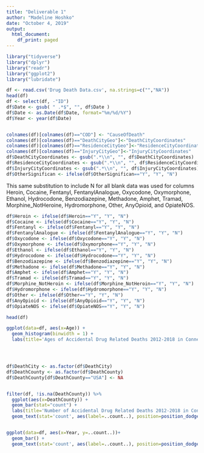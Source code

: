 ```yaml
---
title: "Deliverable 1"
author: "Madeline Hoshko"
date: "October 4, 2019"
output:
  html_document:
    df_print: paged
---
```



```r
library("tidyverse")
library("dplyr")
library("readr")
library("ggplot2")
library("lubridate")
```

```r
df <- read.csv('Drug Death Data.csv', na.strings=c("","NA"))
head(df)
df <- select(df, -"ID")
df$Date <- gsub( " .*$", "", df$Date )
df$Date <- as.Date(df$Date, format="%m/%d/%Y")
df$Year <- year(df$Date)


colnames(df)[colnames(df)=="COD"] <- "CauseOfDeath"
colnames(df)[colnames(df)=="DeathCityGeo"]<-"DeathCityCoordinates"
colnames(df)[colnames(df)=="ResidenceCityGeo"]<-"ResidenceCityCoordinates"
colnames(df)[colnames(df)=="InjuryCityGeo"]<-"InjuryCityCoordinates"
df$DeathCityCoordinates <- gsub(".*\\n", "", df$DeathCityCoordinates)
df$ResidenceCityCoordinates <- gsub(".*\\n", "", df$ResidenceCityCoordinates)
df$InjuryCityCoordinates <- gsub(".*\\n", "", df$InjuryCityCoordinates)
df$OtherSignifican <- ifelse(df$OtherSignifican=="Y", "Y", "N")

```
This same substitution to include N for all blank data was used for columns Heroin, Cocaine, Fentanyl, FentanylAnalogue, Oxycodone, Oxymorphone, Ethanol, Hydrocodone, Benzodiazepine, Methadone, Amphet, Tramad, Morphine_NotHeroine, Hydromorphone, Other, AnyOpioid, and OpiateNOS.

```r
df$Heroin <- ifelse(df$Heroin=="Y", "Y", "N")
df$Cocaine <- ifelse(df$Cocaine=="Y", "Y", "N")
df$Fentanyl <- ifelse(df$Fentanyl=="Y", "Y", "N")
df$FentanylAnalogue <- ifelse(df$FentanylAnalogue=="Y", "Y", "N")
df$Oxycodone <- ifelse(df$Oxycodone=="Y", "Y", "N")
df$Oxymorphone <- ifelse(df$Oxymorphone=="Y", "Y", "N")
df$Ethanol <- ifelse(df$Ethanol=="Y", "Y", "N")
df$Hydrocodone <- ifelse(df$Hydrocodone=="Y", "Y", "N")
df$Benzodiazepine <- ifelse(df$Benzodiazepine=="Y", "Y", "N")
df$Methadone <- ifelse(df$Methadone=="Y", "Y", "N")
df$Amphet <- ifelse(df$Amphet=="Y", "Y", "N")
df$Tramad <- ifelse(df$Tramad=="Y", "Y", "N")
df$Morphine_NotHeroin <- ifelse(df$Morphine_NotHeroin=="Y", "Y", "N")
df$Hydromorphone <- ifelse(df$Hydromorphone=="Y", "Y", "N")
df$Other <- ifelse(df$Other=="Y", "Y", "N")
df$AnyOpioid <- ifelse(df$AnyOpioid=="Y", "Y", "N")
df$OpiateNOS <- ifelse(df$OpiateNOS=="Y", "Y", "N")
```


```r
head(df)

ggplot(data=df, aes(x=Age)) + 
  geom_histogram(binwidth = 1) + 
  labs(title='Ages of Accidental Drug Related Deaths 2012-2018 in Conneticut', x='Age', y='Number of Deaths')




df$DeathCity <- as.factor(df$DeathCity)
df$DeathCounty <- as.factor(df$DeathCounty)
df$DeathCounty[df$DeathCounty=="USA"] <- NA


filter(df, !is.na(DeathCounty)) %>% 
  ggplot(aes(x=DeathCounty)) +
  geom_bar(stat="count") + 
  labs(title='Number of Accidental Drug Related Deaths 2012-2018 in Conneticut by County', x='county', y='Number of Deaths') + 
  geom_text(stat='count', aes(label=..count..), position=position_dodge(width=0.9), vjust=-0.25)


ggplot(data=df, aes(x=Year, y=..count..))+
  geom_bar() +
  geom_text(stat='count', aes(label=..count..), position=position_dodge(width=0.9), vjust=-0.25)

```


